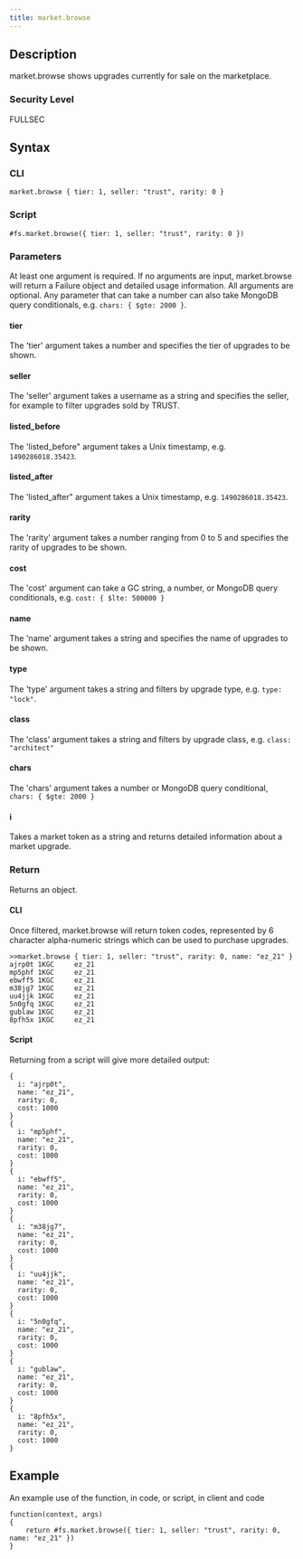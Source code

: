 ```yaml
---
title: market.browse
---
```


## Description

market.browse shows upgrades currently for sale on the marketplace.

### Security Level

FULLSEC

## Syntax

### CLI

```
market.browse { tier: 1, seller: "trust", rarity: 0 }
```

### Script

```
#fs.market.browse({ tier: 1, seller: "trust", rarity: 0 })
```

### Parameters

At least one argument is required. If no arguments are input, market.browse will return a Failure object and detailed usage information. All arguments are optional. Any parameter that can take a number can also take MongoDB query conditionals, e.g. `chars: { $gte: 2000 }`.

#### tier

The 'tier' argument takes a number and specifies the tier of upgrades to be shown.

#### seller

The 'seller' argument takes a username as a string and specifies the seller, for example to filter upgrades sold by TRUST.

#### listed_before

The 'listed_before" argument takes a Unix timestamp, e.g. `1490286018.35423`.

#### listed_after

The 'listed_after" argument takes a Unix timestamp, e.g. `1490286018.35423`.

#### rarity

The 'rarity' argument takes a number ranging from 0 to 5 and specifies the rarity of upgrades to be shown.

#### cost

The 'cost' argument can take a GC string, a number, or MongoDB query conditionals, e.g. `cost: { $lte: 500000 }`

#### name

The 'name' argument takes a string and specifies the name of upgrades to be shown.

#### type

The 'type' argument takes a string and filters by upgrade type, e.g. `type: "lock"`.

#### class

The 'class' argument takes a string and filters by upgrade class, e.g. `class: "architect"`

#### chars

The 'chars' argument takes a number or MongoDB query conditional, `chars: { $gte: 2000 }`

#### i

Takes a market token as a string and returns detailed information about a market upgrade.

### Return

Returns an object.

#### CLI

Once filtered, market.browse will return token codes, represented by 6 character alpha-numeric strings which can be used to purchase upgrades.

```
>>market.browse { tier: 1, seller: "trust", rarity: 0, name: "ez_21" }
ajrp0t 1KGC     ez_21
mp5phf 1KGC     ez_21
ebwff5 1KGC     ez_21
m38jg7 1KGC     ez_21
uu4jjk 1KGC     ez_21
5n0gfq 1KGC     ez_21
gublaw 1KGC     ez_21
8pfh5x 1KGC     ez_21
```

#### Script

Returning from a script will give more detailed output:

```
{
  i: "ajrp0t",
  name: "ez_21",
  rarity: 0,
  cost: 1000
}
{
  i: "mp5phf",
  name: "ez_21",
  rarity: 0,
  cost: 1000
}
{
  i: "ebwff5",
  name: "ez_21",
  rarity: 0,
  cost: 1000
}
{
  i: "m38jg7",
  name: "ez_21",
  rarity: 0,
  cost: 1000
}
{
  i: "uu4jjk",
  name: "ez_21",
  rarity: 0,
  cost: 1000
}
{
  i: "5n0gfq",
  name: "ez_21",
  rarity: 0,
  cost: 1000
}
{
  i: "gublaw",
  name: "ez_21",
  rarity: 0,
  cost: 1000
}
{
  i: "8pfh5x",
  name: "ez_21",
  rarity: 0,
  cost: 1000
}
```

## Example

An example use of the function, in code, or script, in client and code

```
function(context, args)
{
	return #fs.market.browse({ tier: 1, seller: "trust", rarity: 0, name: "ez_21" })
}
```
